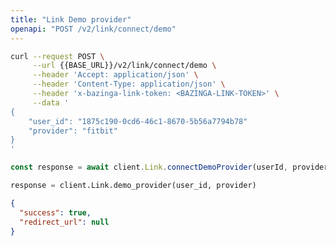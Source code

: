 ```yaml
---
title: "Link Demo provider"
openapi: "POST /v2/link/connect/demo"
---
```


<RequestExample>

```bash Bash
curl --request POST \
     --url {{BASE_URL}}/v2/link/connect/demo \
     --header 'Accept: application/json' \
     --header 'Content-Type: application/json' \
     --header 'x-bazinga-link-token: <BAZINGA-LINK-TOKEN>' \
     --data '
{
    "user_id": "1875c190-0cd6-46c1-8670-5b56a7794b78"
    "provider": "fitbit"
}
'
```

```js JavaScript
const response = await client.Link.connectDemoProvider(userId, provider);
```

```python Python
response = client.Link.demo_provider(user_id, provider)
```

</RequestExample>

<ResponseExample>

```json Example
{
  "success": true,
  "redirect_url": null
}
```

</ResponseExample>
